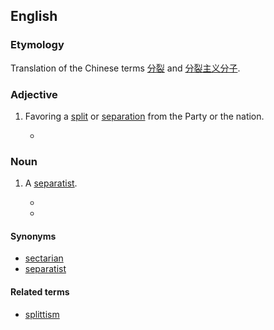 ==English==
===Etymology===

Translation of the Chinese terms [[分裂]] and  [[分裂主义分子]].

===Adjective===
{{en-adj|-}}

# {{pejorative|Marxism|China}} Favoring a [[split]] or [[separation]] from the Party or the nation.
#*{{quote-book|1978|John King Fairbank|The Cambridge History of China|page=362|url=http://books.google.com/books?ei=Uu4eR_-XFZT6pwLZxOQV|isbn=0521243378|
passage=The Politburo had already met on 1 April to agree that the Nanking incident had been '''splittist''' and supportive of Teng Hsiao-p'ing.}}

===Noun===
{{en-noun}}

#{{context|China|Korea|pejorative}} A [[separatist]].
#*{{quote-book|1974|[[w:Kim Il Sung|Kim Il Sung]]|Answers to the Questions Raised by Secretary-general of Peru-Korea Institute of Culture and Friendship|url=http://books.google.com/books?id=G4keAAAAMAAJ|page=7|
passage=Our Party and the Government of the Republic have till now done all they can to check and frustrate the colonial enslavement policy of US imperialism towards Korea and the nation-splitting manoeuvres of the domestic and foreign '''splittists''' and achieve the independent, peaceful reunification of the country. }}
#*{{quote-book|2001|John Derbyshire|Fire From the Sun|page=21|url=http://books.google.com/books?id=qfEVt4AzO74C|isbn=0738847216|
passage="Trouble.  I'll tell you frankly, little Han, we have a lot of '''splittists''' here. You know what I mean by a '''splittist'''?"  ¶ "Of course. People who want to split the Motherland."}}

====Synonyms====
*[[sectarian]]
*[[separatist]]

====Related terms====
*[[splittism]]